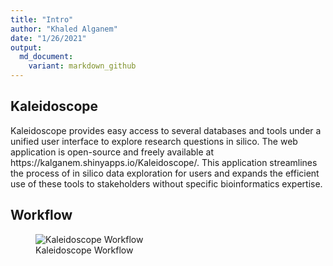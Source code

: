 ```yaml
---
title: "Intro"
author: "Khaled Alganem"
date: "1/26/2021"
output:
  md_document:
    variant: markdown_github
---
```



## Kaleidoscope

Kaleidoscope provides easy access to several databases and tools under a unified user interface to explore research questions in silico. The web application is open-source and freely available at https://kalganem.shinyapps.io/Kaleidoscope/. This application streamlines the process of in silico data exploration for users and expands the efficient use of these tools to stakeholders without specific bioinformatics expertise.


## Workflow

![Kaleidoscope Workflow](Figures/KS_WorkflowFigure.png)

